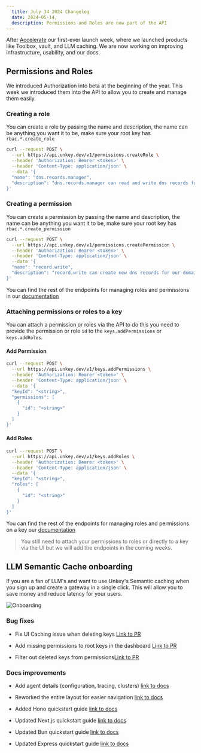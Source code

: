 ```yaml
---
  title: July 14 2024 Changelog
  date: 2024-05-14,
  description: Permissions and Roles are now part of the API
---
```


After [Accelerate](https://unkey.com/accelerate) our first-ever launch week, where we launched products like Toolbox, vault, and LLM caching. We are now working on improving infrastructure, usability, and our docs.

## Permissions and Roles

We introduced Authorization into beta at the beginning of the year. This week we introduced them into the API to allow you to create and manage them easily.

### Creating a role

You can create a role by passing the name and description, the name can be anything you want it to be, make sure your root key has `rbac.*.create_role`

```bash
curl --request POST \
  --url https://api.unkey.dev/v1/permissions.createRole \
  --header 'Authorization: Bearer <token>' \
  --header 'Content-Type: application/json' \
  --data '{
  "name": "dns.records.manager",
  "description": "dns.records.manager can read and write dns records for our domains."
}'
```

### Creating a permission

You can create a permission by passing the name and description, the name can be anything you want it to be, make sure your root key has `rbac.*.create_permission`

```bash
curl --request POST \
  --url https://api.unkey.dev/v1/permissions.createPermission \
  --header 'Authorization: Bearer <token>' \
  --header 'Content-Type: application/json' \
  --data '{
  "name": "record.write",
  "description": "record.write can create new dns records for our domains."
}'
```

You can find the rest of the endpoints for managing roles and permissions in our [documentation](https://www.unkey.com/docs/api-reference/permissions/create-role)

### Attaching permissions or roles to a key

You can attach a permission or roles via the API to do this you need to provide the permission or role `id` to the `keys.addPermissions` or `keys.addRoles`.

#### Add Permission

```bash
curl --request POST \
  --url https://api.unkey.dev/v1/keys.addPermissions \
  --header 'Authorization: Bearer <token>' \
  --header 'Content-Type: application/json' \
  --data '{
  "keyId": "<string>",
  "permissions": [
    {
      "id": "<string>"
    }
  ]
}'
```

#### Add Roles

```bash
curl --request POST \
  --url https://api.unkey.dev/v1/keys.addRoles \
  --header 'Authorization: Bearer <token>' \
  --header 'Content-Type: application/json' \
  --data '{
  "keyId": "<string>",
  "roles": [
    {
      "id": "<string>"
    }
  ]
}'
```

You can find the rest of the endpoints for managing roles and permissions on a key our [documentation](https://www.unkey.com/docs/api-reference/keys/add-permissions)



> You still need to attach your permissions to roles or directly to a key via the UI but we will add the endpoints in the coming weeks.

## LLM Semantic Cache onboarding

If you are a fan of LLM's and want to use Unkey's Semantic caching when you sign up and create a gateway in a single click. This will allow you to save money and reduce latency for your users.

![Onboarding](/images/changelog/2024-07-12/new-onboarding.png)


### Bug fixes

- Fix UI Caching issue when deleting keys [Link to PR](https://github.com/unkeyed/unkey/pull/1840)

- Add missing permissions to root keys in the dashboard [Link to PR](https://github.com/unkeyed/unkey/pull/1879)

- Filter out deleted keys from permissions[Link to PR](https://github.com/unkeyed/unkey/pull/1883/)

### Docs improvements

- Add agent details (configuration, tracing, clusters) [link to docs](https://www.unkey.com/docs/contributing/services/agent/profiling)

- Reworked the entire layout for easier navigation [link to docs](https://www.unkey.com/docs)

- Added Hono quickstart guide [link to docs](https://www.unkey.com/docs/quickstart/apis/hono)

- Updated Next.js quickstart guide [link to docs](https://www.unkey.com/docs/quickstart/apis/nextjs)

- Updated Bun quickstart guide [link to docs](https://www.unkey.com/docs/quickstart/apis/bun)

- Updated Express quickstart guide [link to docs](https://www.unkey.com/docs/quickstart/apis/express)
